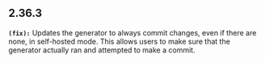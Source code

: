 ## 2.36.3
**`(fix):`** Updates the generator to always commit changes, even if there are none, in self-hosted mode. This 
allows users to make sure that the generator actually ran and attempted to make a commit.


